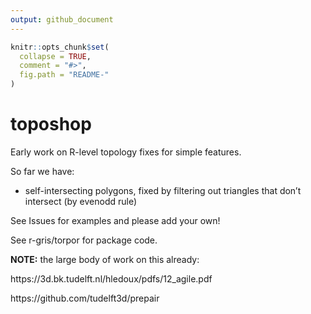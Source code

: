 ```yaml
---
output: github_document
---
```


<!-- README.md is generated from README.Rmd. Please edit that file -->

```r
knitr::opts_chunk$set(
  collapse = TRUE,
  comment = "#>",
  fig.path = "README-"
)
```

# toposhop

Early work on R-level topology fixes for simple features. 

So far we have: 

* self-intersecting polygons, fixed by filtering out triangles that don't intersect (by evenodd rule)


See Issues for examples and please add your own!

See r-gris/torpor for package code. 

**NOTE:** the large body of work on this already: 

https://3d.bk.tudelft.nl/hledoux/pdfs/12_agile.pdf

https://github.com/tudelft3d/prepair

